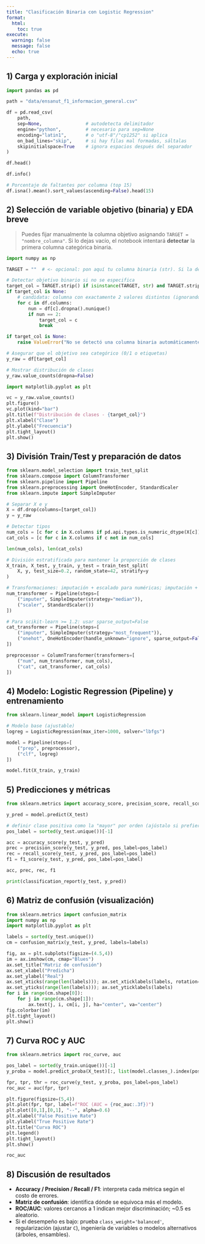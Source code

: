 ```yaml
---
title: "Clasificación Binaria con Logistic Regression"
format:
  html:
    toc: true
execute:
  warning: false
  message: false
  echo: true
---
```


## 1) Carga y exploración inicial

```python
import pandas as pd

path = "data/ensanut_f1_informacion_general.csv"

df = pd.read_csv(
    path,
    sep=None,                # autodetecta delimitador
    engine="python",         # necesario para sep=None
    encoding="latin1",       # o "utf-8"/"cp1252" si aplica
    on_bad_lines="skip",     # si hay filas mal formadas, sáltalas
    skipinitialspace=True    # ignora espacios después del separador
)

df.head()

```

```python
df.info()
```

```python
# Porcentaje de faltantes por columna (top 15)
df.isna().mean().sort_values(ascending=False).head(15)
```

## 2) Selección de variable objetivo (binaria) y EDA breve

> Puedes fijar manualmente la columna objetivo asignando `TARGET = "nombre_columna"`.
> Si lo dejas vacío, el notebook intentará **detectar** la primera columna categórica binaria.

```python
import numpy as np

TARGET = ""  # <- opcional: pon aquí tu columna binaria (str). Si la dejas en "", se detecta automáticamente.

# Detectar objetivo binario si no se especifica
target_col = TARGET.strip() if isinstance(TARGET, str) and TARGET.strip() else None
if target_col is None:
    # candidata: columna con exactamente 2 valores distintos (ignorando NaN)
    for c in df.columns:
        nun = df[c].dropna().nunique()
        if nun == 2:
            target_col = c
            break

if target_col is None:
    raise ValueError("No se detectó una columna binaria automáticamente. Define TARGET con el nombre de tu variable objetivo.")

# Asegurar que el objetivo sea categórico (0/1 o etiquetas)
y_raw = df[target_col]

# Mostrar distribución de clases
y_raw.value_counts(dropna=False)
```

```python
import matplotlib.pyplot as plt

vc = y_raw.value_counts()
plt.figure()
vc.plot(kind="bar")
plt.title(f"Distribución de clases - {target_col}")
plt.xlabel("Clase")
plt.ylabel("Frecuencia")
plt.tight_layout()
plt.show()
```

## 3) División Train/Test y preparación de datos

```python
from sklearn.model_selection import train_test_split
from sklearn.compose import ColumnTransformer
from sklearn.pipeline import Pipeline
from sklearn.preprocessing import OneHotEncoder, StandardScaler
from sklearn.impute import SimpleImputer

# Separar X e y
X = df.drop(columns=[target_col])
y = y_raw

# Detectar tipos
num_cols = [c for c in X.columns if pd.api.types.is_numeric_dtype(X[c])]
cat_cols = [c for c in X.columns if c not in num_cols]

len(num_cols), len(cat_cols)
```

```python
# División estratificada para mantener la proporción de clases
X_train, X_test, y_train, y_test = train_test_split(
    X, y, test_size=0.2, random_state=42, stratify=y
)

# Transformaciones: imputación + escalado para numéricas; imputación + OneHot para categóricas
num_transformer = Pipeline(steps=[
    ("imputer", SimpleImputer(strategy="median")),
    ("scaler", StandardScaler())
])

# Para scikit-learn >= 1.2: usar sparse_output=False
cat_transformer = Pipeline(steps=[
    ("imputer", SimpleImputer(strategy="most_frequent")),
    ("onehot", OneHotEncoder(handle_unknown="ignore", sparse_output=False, max_categories=50))
])

preprocessor = ColumnTransformer(transformers=[
    ("num", num_transformer, num_cols),
    ("cat", cat_transformer, cat_cols)
])
```

## 4) Modelo: Logistic Regression (Pipeline) y entrenamiento

```python
from sklearn.linear_model import LogisticRegression

# Modelo base (ajustable)
logreg = LogisticRegression(max_iter=1000, solver="lbfgs")

model = Pipeline(steps=[
    ("prep", preprocessor),
    ("clf", logreg)
])

model.fit(X_train, y_train)
```

## 5) Predicciones y métricas

```python
from sklearn.metrics import accuracy_score, precision_score, recall_score, f1_score, classification_report

y_pred = model.predict(X_test)

# definir clase positiva como la "mayor" por orden (ajústalo si prefieres otra)
pos_label = sorted(y_test.unique())[-1]

acc = accuracy_score(y_test, y_pred)
prec = precision_score(y_test, y_pred, pos_label=pos_label)
rec = recall_score(y_test, y_pred, pos_label=pos_label)
f1 = f1_score(y_test, y_pred, pos_label=pos_label)

acc, prec, rec, f1
```

```python
print(classification_report(y_test, y_pred))
```

## 6) Matriz de confusión (visualización)

```python
from sklearn.metrics import confusion_matrix
import numpy as np
import matplotlib.pyplot as plt

labels = sorted(y_test.unique())
cm = confusion_matrix(y_test, y_pred, labels=labels)

fig, ax = plt.subplots(figsize=(4.5,4))
im = ax.imshow(cm, cmap="Blues")
ax.set_title("Matriz de confusión")
ax.set_xlabel("Predicha")
ax.set_ylabel("Real")
ax.set_xticks(range(len(labels))); ax.set_xticklabels(labels, rotation=0)
ax.set_yticks(range(len(labels))); ax.set_yticklabels(labels)
for i in range(cm.shape[0]):
    for j in range(cm.shape[1]):
        ax.text(j, i, cm[i, j], ha="center", va="center")
fig.colorbar(im)
plt.tight_layout()
plt.show()
```

## 7) Curva ROC y AUC

```python
from sklearn.metrics import roc_curve, auc

pos_label = sorted(y_train.unique())[-1]
y_proba = model.predict_proba(X_test)[:, list(model.classes_).index(pos_label)]

fpr, tpr, thr = roc_curve(y_test, y_proba, pos_label=pos_label)
roc_auc = auc(fpr, tpr)

plt.figure(figsize=(5,4))
plt.plot(fpr, tpr, label=f"ROC (AUC = {roc_auc:.3f})")
plt.plot([0,1],[0,1], "--", alpha=0.6)
plt.xlabel("False Positive Rate")
plt.ylabel("True Positive Rate")
plt.title("Curva ROC")
plt.legend()
plt.tight_layout()
plt.show()

roc_auc
```

## 8) Discusión de resultados

- **Accuracy / Precision / Recall / F1**: interpreta cada métrica según el costo de errores.
- **Matriz de confusión**: identifica dónde se equivoca más el modelo.
- **ROC/AUC**: valores cercanos a 1 indican mejor discriminación; ~0.5 es aleatorio.
- Si el desempeño es bajo: prueba `class_weight='balanced'`, regularización (ajustar `C`), ingeniería de variables o modelos alternativos (árboles, ensambles).

